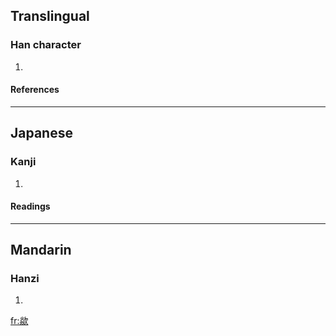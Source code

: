 ==Translingual==
===Han character===
{{Han char|rn=76|rad=欠|as=12|sn=16|four=|canj=火火弓人 (FFNO), X火火弓人 (XFFNO)}}
# {{defn|Han|sort=欠12}}
====References====
{{Han ref|kx=0572.160|dkj=16202|dj=0960.150|hdz=32151.120|uh=6B58|ud=27480}}

----
==Japanese==
===Kanji===
{{ja-kanji|grade=|rs=欠12}}
# {{defn|Japanese}} 
====Readings====
{{ja-readings|on=[[くつ]] (kutsu), [[くち]] (kuchi)|kun=}}

----
==Mandarin==
===Hanzi===
{{cmn-hanzi|pin=[[xū]] (xu1)|wg=hsü<sup>1</sup>}}
# {{defn|Mandarin}}

[[fr:歘]]
